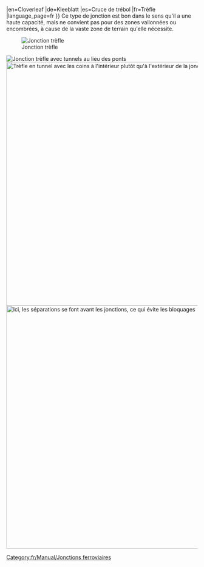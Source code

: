 |en=Cloverleaf
|de=Kleeblatt
|es=Cruce de trébol
|fr=Trèfle
|language_page=fr
}}{{en/-}}{{fr/Community/Junctionary/Menu de Croisements}}
Ce type de jonction est bon dans le sens qu'il a une haute capacité, mais ne convient pas pour des zones vallonnées ou encombrées, à cause de la vaste zone de terrain qu'elle nécessite.

[[File:en/Community/Junctionary/Cloverleaf.png|none|frame|Jonction trèfle]]

{{fr/Community/Junctionary/Critère de jonction|Peu coûteux|1|0|1|2||0|1|0|1|1|0||Les trains en panne n'affectent qu'une voie et les  virages à gauche.|
*Peut gérer 4 trains et plus à la fois
*Utilise beaucoup d'espace s'il est construit sans virages serrés
*Faites les boucles et les branches diagonales plus longues que vos trains, pour que la ligne principale ne soit pas bloquée par un train en attente
*Utilisez les tunnels si les ponts ralentissent vos trains
*Si nécessaire, améliorez-la en une [[fr/Community/Junctionary/Jonction dessus-dessous|jonction dessus-dessous]]
*Zone: 10 x 10

*Pour pouvoir stocker correctement un train de longueur 12 (6 cases) dans chaque mouvement vers la gauche, utilisez une longueur de 2 pour chaque côté du trèfle et commencez le trèfle à 3 cases de l'intersection centrale
*En général, l'espace de stockage de chaque trèfle est 7*n pour une taille de trèfle de n, où n est la longueur de chaque côté du trèfle (commencez un trèfle de taille n à 2*n-1 cases de l'intersection centrale)
}}
[[File:en/Community/Junctionary/Cloverleaf with tunnels.png|none|frame|Jonction trèfle avec tunnels au lieu des ponts]]
[[File:en/Community/Junctionary/Cloverleaf inward corners.png|none|thumb|640px|Trèfle en tunnel avec les coins à l'intérieur plutôt qu'à l'extérieur de la jonction]]
[[File:fr/Archive/Unmapped/Jonction trèfle améliorée.png|none|thumb|640px|Ici, les séparations se font avant les jonctions, ce qui évite les bloquages]]

[[Category:fr/Manual/Jonctions ferroviaires]]